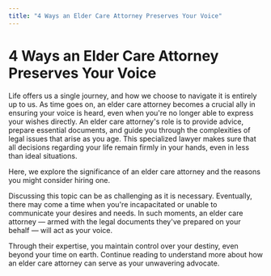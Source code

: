 ```yaml
---
title: "4 Ways an Elder Care Attorney Preserves Your Voice"
---
```


# 4 Ways an Elder Care Attorney Preserves Your Voice

Life offers us a single journey, and how we choose to navigate it is entirely up to us. As time goes on, an elder care attorney becomes a crucial ally in ensuring your voice is heard, even when you're no longer able to express your wishes directly. An elder care attorney's role is to provide advice, prepare essential documents, and guide you through the complexities of legal issues that arise as you age. This specialized lawyer makes sure that all decisions regarding your life remain firmly in your hands, even in less than ideal situations.

Here, we explore the significance of an elder care attorney and the reasons you might consider hiring one.

Discussing this topic can be as challenging as it is necessary. Eventually, there may come a time when you're incapacitated or unable to communicate your desires and needs. In such moments, an elder care attorney — armed with the legal documents they've prepared on your behalf — will act as your voice.

Through their expertise, you maintain control over your destiny, even beyond your time on earth. Continue reading to understand more about how an elder care attorney can serve as your unwavering advocate.
